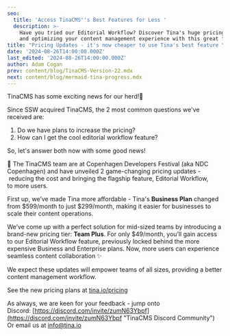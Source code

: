 ```yaml
---
seo:
  title: 'Access TinaCMS''s Best Features for Less '
  description: >-
    Have you tried our Editorial Workflow? Discover Tina's huge pricing update
    and optimizing your content management experience with this great feature
title: "Pricing Updates - it's now cheaper to use Tina's best feature \U0001F451"
date: '2024-08-26T14:00:00.000Z'
last_edited: '2024-08-26T14:00:00.000Z'
author: Adam Cogan
prev: content/blog/TinaCMS-Version-22.mdx
next: content/blog/mermaid-tina-progress.mdx
---
```


<Youtube embedSrc="https://www.youtube.com/embed/RcR284ieUj0" />

TinaCMS has some exciting news for our herd!🦙

Since SSW acquired TinaCMS, the 2 most common questions we've received are:

1. Do we have plans to increase the pricing?
2. How can I get the cool editorial workflow feature?

So, let's answer both now with some good news!  

🎉 The TinaCMS team are at Copenhagen Developers Festival (aka NDC Copenhagen) and have unveiled 2 game-changing pricing updates - reducing the cost and bringing the flagship feature, Editorial Workflow, to more users.

First up, we’ve made Tina more affordable - Tina's **Business Plan** changed from $599/month to just $299/month, making it easier for businesses to scale their content operations.

We’ve come up with a perfect solution for mid-sized teams by introducing a brand-new pricing tier: **Team Plus**.
For only $49/month, you’ll gain access to our Editorial Workflow feature, previously locked behind the more expensive Business and Enterprise plans.
Now, more users can experience seamless content collaboration ✨

We expect these updates will empower teams of all sizes, providing a better content management workflow.

See the new pricing plans at [tina.io/pricing](https://tina.io/pricing/ "TinaCMS Pricing")

As always, we are keen for your feedback - jump onto Discord: [https://discord.com/invite/zumN63Ybpf](https://discord.com/invite/zumN63Ybpf "TinaCMS Discord Community")
Or email us at [info@tina.io](mailto\:info@tina.io)

